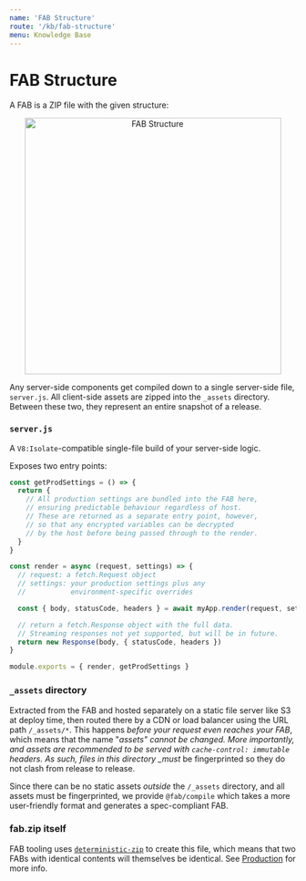 ```yaml
---
name: 'FAB Structure'
route: '/kb/fab-structure'
menu: Knowledge Base
---
```


# FAB Structure

A FAB is a ZIP file with the given structure:

<p align="center">
  <img
    width="450px"
    max-width="100%"
    alt="FAB Structure"
    src="https://user-images.githubusercontent.com/23264/64143562-f9333180-ce53-11e9-9058-4d1d961a1d35.png"
  />
</p>

Any server-side components get compiled down to a single server-side file, `server.js`. All client-side assets are zipped into the `_assets` directory. Between these two, they represent an entire snapshot of a release.

### `server.js`

A `V8:Isolate`-compatible single-file build of your server-side logic.

Exposes two entry points:

```js
const getProdSettings = () => {
  return {
    // All production settings are bundled into the FAB here,
    // ensuring predictable behaviour regardless of host.
    // These are returned as a separate entry point, however,
    // so that any encrypted variables can be decrypted
    // by the host before being passed through to the render.
  }
}

const render = async (request, settings) => {
  // request: a fetch.Request object
  // settings: your production settings plus any
  //           environment-specific overrides

  const { body, statusCode, headers } = await myApp.render(request, settings)

  // return a fetch.Response object with the full data.
  // Streaming responses not yet supported, but will be in future.
  return new Response(body, { statusCode, headers })
}

module.exports = { render, getProdSettings }
```

### `_assets` directory

Extracted from the FAB and hosted separately on a static file server like S3 at deploy time, then routed there by a CDN or load balancer using the URL path `/_assets/*`. This happens _before your request even reaches your FAB_, which means that the name "_assets" cannot be changed. More importantly, and assets are recommended to be served with `cache-control: immutable` headers. As such, files in this directory \_must_ be fingerprinted so they do not clash from release to release.

Since there can be no static assets _outside_ the `/_assets` directory, and all assets must be fingerprinted, we provide `@fab/compile` which takes a more user-friendly format and generates a spec-compliant FAB.

### fab.zip itself

FAB tooling uses [`deterministic-zip`](https://npm.im/deterministic-zip) to create this file, which means that two FABs with identical contents will themselves be identical. See [Production](/kb/production) for more info.
